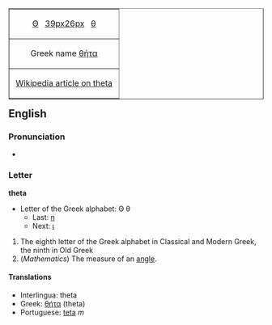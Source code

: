 <table align="right"  border="1" cellpadding="2" cellspacing="0">
  <tr align="center">
    <td>[[Θ]]&nbsp;&nbsp; [[image:Greek_uc_theta.png|39px]][[image:Greek_lc_theta.png|26px]] &nbsp;&nbsp;[[θ]]</td>
    </tr>
  <tr align="center">
    <td>Greek name [[θήτα]]</td>
    </tr>
  <tr align="center">
    <td>&nbsp;[[w:Theta|Wikipedia article on theta]]&nbsp;</td>
    </tr>
</table>

==English==
===Pronunciation===
*{{audio|en-us-theta.ogg|Audio (US)}}

===Letter===
'''theta'''
*Letter of the Greek alphabet: Θ θ
**Last: [[eta|η]]
**Next: [[iota|ι]]

# The eighth letter of the Greek alphabet in Classical and Modern Greek, the ninth in Old Greek
# (''Mathematics'') The measure of an [[angle]].

==== Translations ====
*Interlingua: theta
*Greek: [[θήτα]] (theta)
*Portuguese: [[teta]] ''m''
